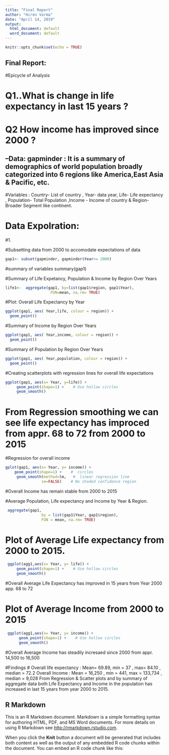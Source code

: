 ---
title: "Final Report"
author: "Hiren Varma"
date: "April 14, 2019"
output:
  html_document: default
  word_document: default
---

```{r setup, include=FALSE}
knitr::opts_chunk$set(echo = TRUE)
```


## Final Report:

#Epicycle of Analysis

# Q1..What is change in  life expectancy in last 15 years ?

# Q2  How income has improved since 2000 ?

## --Data: gapminder : It is a summary of demographics of world  population broadly categorized into 6 regions like America,East Asia & Pacific, etc. 

#Variables : Country- List of country  , Year- data year, Life- Life expectancy , Population- Total Population ,Income - Income of country &  Region- Broader Segment like continent.

# Data Expolration: 

#1.



#Subsetting data from 2000 to accomodate expectations of data
```{r xx}
gap1<- subset(gapminder, gapminder$Year>= 2000)

```

#summary of variables
summary(gap1)

#Summary of Life Expetancy, Population & Income  by Region  Over Years
```{r gap1}
life1<-  aggregate(gap1, by=list(gap1$region, gap1$Year), 
                    FUN=mean, na.rm= TRUE)
```


#Plot: Overall Life Expectancy  by Year
```{r gap1_1}
ggplot(gap1, aes( Year,life, colour = region)) + 
  geom_point()
```


#Summary of Income by Region Over Years
```{r gap11}
ggplot(gap1, aes( Year,income, colour = region)) + 
  geom_point()
```

#Summary of Population by Region Over Years
```{r gap12}
ggplot(gap1, aes( Year,population, colour = region)) + 
  geom_point()
```


#Creating  scatterplots with regression lines for overall life expectations
```{r gap13}
ggplot(gap1, aes(x= Year, y=life)) +
     geom_point(shape=1) +    # Use hollow circles
     geom_smooth() 
```

# From Regression smoothing we can see life expectancy has improced from appr. 68 to 72 from 2000 to 2015

#Regression for overall income
```{r gap14}
gplot(gap1, aes(x= Year, y= income)) +
    geom_point(shape=1) +    #  circles
     geom_smooth(method=lm,   #  linear regression line
                se=FALSE)    # No shaded confidence region
```
#Overall Income  has remain stable from 2000 to 2015

#Average Population, Life expectancy and Income by Year & Region.
```{r gap15}
 aggregate(gap1,
                by = list(gap1$Year, gap1$region),
                FUN = mean, na.rm= TRUE)
```

# Plot of Average Life expectancy from 2000 to 2015.
```{r agg16}
 ggplot(agg1,aes(x= Year, y= life)) +
     geom_point(shape=1) +    # Use hollow circles
     geom_smooth() 
```
#Overall Average Life Expectancy has improved in 15 years from Year 2000 app. 68 to 72

# Plot of Average Income from 2000 to 2015
```{r agg1}
 ggplot(agg1,aes(x= Year, y= income)) +
      geom_point(shape=1) +    # Use hollow circles
      geom_smooth() 
```
#Overall Average Income has steadily incresaed since 2000 from appr. 14,500 to 16,500

#Findings
# Overall life expectancy : Mean=  69.89, min = 37 , max= 84.10 , median = 72.2                                         Overall Income : Mean = 16,250 , min = 441, max = 133,734 , median = 9,028                                            From Regression & Scatter plots and by summary of aggregate data both Life Expectancy and Income in the population    has increased in last 15 years from year 2000 to 2015.



## R Markdown

This is an R Markdown document. Markdown is a simple formatting syntax for authoring HTML, PDF, and MS Word documents. For more details on using R Markdown see <http://rmarkdown.rstudio.com>.

When you click the **Knit** button a document will be generated that includes both content as well as the output of any embedded R code chunks within the document. You can embed an R code chunk like this:



